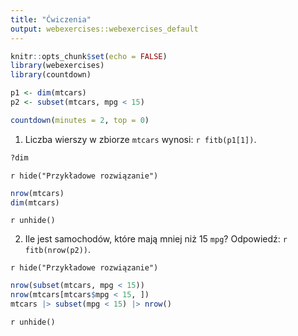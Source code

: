 ```yaml
---
title: "Ćwiczenia"
output: webexercises::webexercises_default
---
```


```r
knitr::opts_chunk$set(echo = FALSE)
library(webexercises)
library(countdown)
```

```r
p1 <- dim(mtcars)
p2 <- subset(mtcars, mpg < 15)
```

```r
countdown(minutes = 2, top = 0)
```

1. Liczba wierszy w zbiorze `mtcars` wynosi: `r fitb(p1[1])`.

```r
?dim
```

`r hide("Przykładowe rozwiązanie")`
```r
nrow(mtcars) 
dim(mtcars)
```
`r unhide()`

2. Ile jest samochodów, które mają mniej niż 15 `mpg`? Odpowiedź: `r fitb(nrow(p2))`.

`r hide("Przykładowe rozwiązanie")`
```r
nrow(subset(mtcars, mpg < 15))
nrow(mtcars[mtcars$mpg < 15, ])
mtcars |> subset(mpg < 15) |> nrow()
```
`r unhide()`


